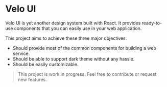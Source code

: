 
<Meta title="Introduction" />

# Velo UI

Velo UI is yet another design system built with React. It provides ready-to-use components that you can easily use in your web application.

This project aims to achieve these three major objectives:

- Should provide most of the common components for building a web service.
- Should be able to support dark theme without any hassle.
- Should be easily customizable.

> This project is work in progress. Feel free to contribute or request new features.
